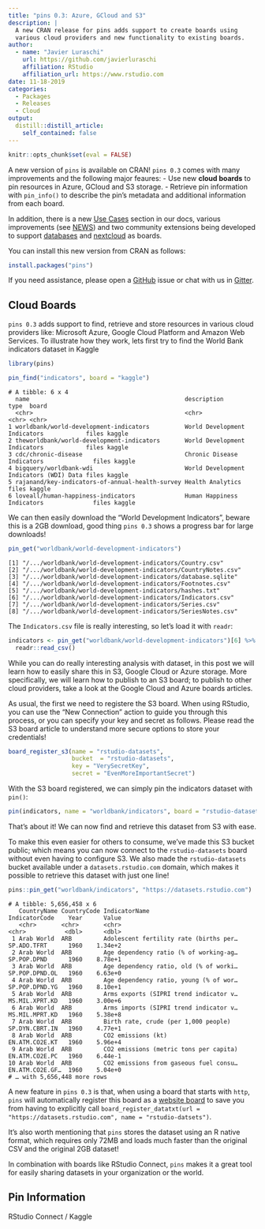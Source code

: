 ```yaml
---
title: "pins 0.3: Azure, GCloud and S3"
description: |
  A new CRAN release for pins adds support to create boards using
  various cloud providers and new functionality to existing boards.
author:
  - name: "Javier Luraschi"
    url: https://github.com/javierluraschi
    affiliation: RStudio
    affiliation_url: https://www.rstudio.com
date: 11-18-2019
categories:
  - Packages
  - Releases
  - Cloud
output:
  distill::distill_article:
    self_contained: false
---
```


```r
knitr::opts_chunk$set(eval = FALSE)
```

A new version of `pins` is available on CRAN! `pins 0.3` comes with many improvements and the following major feaures:
- Use new **cloud boards** to pin resources in Azure, GCloud and S3 storage.
- Retrieve pin information with `pin_info()` to describe the pin's metadata and additional information from each board.

In addition, there is a new [Use Cases](https://rstudio.github.io/pins/articles/use-cases.html) section in our docs, various improvements (see [NEWS](https://rstudio.github.io/pins/news/index.html)) and two community extensions being developed to support [databases](https://edgararuiz.github.io/connections/#pins) and [nextcloud](https://gitlab.com/gwmngilfen/nextcloudr) as boards.

You can install this new version from CRAN as follows:

```r
install.packages("pins")
```

If you need assistance, please open a [GitHub](https://github.com/rstudio/pins/issues/new) issue or chat with us in [Gitter](https://gitter.im/rstudio/pins).

## Cloud Boards

`pins 0.3` adds support to find, retrieve and store resources in various cloud providers like: Microsoft Azure, Google Cloud Platform and Amazon Web Services. To illustrate how they work, lets first try to find the World Bank indicators dataset in Kaggle

```r
library(pins)

pin_find("indicators", board = "kaggle")
```
```
# A tibble: 6 x 4
  name                                            description                             type  board 
  <chr>                                           <chr>                                   <chr> <chr> 
1 worldbank/world-development-indicators          World Development Indicators            files kaggle
2 theworldbank/world-development-indicators       World Development Indicators            files kaggle
3 cdc/chronic-disease                             Chronic Disease Indicators              files kaggle
4 bigquery/worldbank-wdi                          World Development Indicators (WDI) Data files kaggle
5 rajanand/key-indicators-of-annual-health-survey Health Analytics                        files kaggle
6 loveall/human-happiness-indicators              Human Happiness Indicators              files kaggle
```

We can then easily download the "World Development Indicators", beware this is a 2GB download, good thing `pins 0.3` shows a progress bar for large downloads!

```r
pin_get("worldbank/world-development-indicators")
```
```
[1] "/.../worldbank/world-development-indicators/Country.csv"     
[2] "/.../worldbank/world-development-indicators/CountryNotes.csv"
[3] "/.../worldbank/world-development-indicators/database.sqlite" 
[4] "/.../worldbank/world-development-indicators/Footnotes.csv"   
[5] "/.../worldbank/world-development-indicators/hashes.txt"      
[6] "/.../worldbank/world-development-indicators/Indicators.csv"  
[7] "/.../worldbank/world-development-indicators/Series.csv"      
[8] "/.../worldbank/world-development-indicators/SeriesNotes.csv" 
```

The `Indicators.csv` file is really interesting, so let's load it with `readr`:

```r
indicators <- pin_get("worldbank/world-development-indicators")[6] %>%
  readr::read_csv()
```

While you can do really interesting analysis with dataset, in this post we will learn how to easily share this in S3, Google Cloud or Azure storage. More specifically, we will learn how to publish to an S3 board; to publish to other cloud providers, take a look at the Google Cloud and Azure boards articles.

As usual, the first we need to registere the S3 board. When using RStudio, you can use the "New Connection" action to guide you through this process, or you can specify your key and secret  as follows. Please read the S3 board article to understand more secure options to store your credentials!

```r
board_register_s3(name = "rstudio-datasets",
                  bucket  = "rstudio-datasets",
                  key = "VerySecretKey",
                  secret = "EvenMoreImportantSecret")
```

With the S3 board registered, we can simply pin the indicators dataset with `pin()`:

```r
pin(indicators, name = "worldbank/indicators", board = "rstudio-datasets")
```

That's about it! We can now find and retrieve this dataset from S3 with ease.

To make this even easier for others to consume, we've made this S3 bucket public; which means you can now connect to the `rstudio-datasets` board without even having to configure S3. We also made the `rstudio-datasets` bucket available under a `datasets.rstudio.com` domain, which makes it possible to retrieve this dataset with just one line!

```r
pins::pin_get("worldbank/indicators", "https://datasets.rstudio.com")
```
```
# A tibble: 5,656,458 x 6
   CountryName CountryCode IndicatorName                          IndicatorCode    Year      Value
   <chr>       <chr>       <chr>                                  <chr>           <dbl>      <dbl>
 1 Arab World  ARB         Adolescent fertility rate (births per… SP.ADO.TFRT      1960    1.34e+2
 2 Arab World  ARB         Age dependency ratio (% of working-ag… SP.POP.DPND      1960    8.78e+1
 3 Arab World  ARB         Age dependency ratio, old (% of worki… SP.POP.DPND.OL   1960    6.63e+0
 4 Arab World  ARB         Age dependency ratio, young (% of wor… SP.POP.DPND.YG   1960    8.10e+1
 5 Arab World  ARB         Arms exports (SIPRI trend indicator v… MS.MIL.XPRT.KD   1960    3.00e+6
 6 Arab World  ARB         Arms imports (SIPRI trend indicator v… MS.MIL.MPRT.KD   1960    5.38e+8
 7 Arab World  ARB         Birth rate, crude (per 1,000 people)   SP.DYN.CBRT.IN   1960    4.77e+1
 8 Arab World  ARB         CO2 emissions (kt)                     EN.ATM.CO2E.KT   1960    5.96e+4
 9 Arab World  ARB         CO2 emissions (metric tons per capita) EN.ATM.CO2E.PC   1960    6.44e-1
10 Arab World  ARB         CO2 emissions from gaseous fuel consu… EN.ATM.CO2E.GF…  1960    5.04e+0
# … with 5,656,448 more rows
```

A new feature in `pins 0.3` is that, when using a board that starts with `http`, `pins` will automatically register this board as a [website board]() to save you from having to explicitly call `board_register_datatxt(url = "https://datasets.rstudio.com", name = "rstudio-datsets")`.

It's also worth mentioning that `pins` stores the dataset using an R native format, which requires only 72MB and loads much faster than the original CSV and the original 2GB dataset!

In combination with boards like RStudio Connect, `pins` makes it a great tool for easily sharing datasets in your organization or the world.

## Pin Information

RStudio Connect / Kaggle
